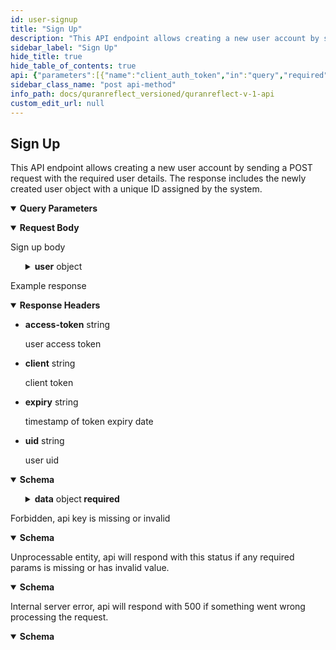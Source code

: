 ```yaml
---
id: user-signup
title: "Sign Up"
description: "This API endpoint allows creating a new user account by sending a POST request with the required user details. The response includes the newly created user object with a unique ID assigned by the system."
sidebar_label: "Sign Up"
hide_title: true
hide_table_of_contents: true
api: {"parameters":[{"name":"client_auth_token","in":"query","required":true,"schema":{"type":"string"},"description":"Client API token"}],"responses":{"200":{"description":"Example response","content":{"application/json":{"schema":{"type":"object","x-examples":{"Example 1":{"data":{"id":0,"email":"string","name":"string","username":"string","verified":true,"follow_notification":true,"comments_notification":true,"description":null,"default_lang":"string","uid":"string","provider":"string","onesignal_player_id":null,"post_as":true,"android_registration_id":"string","sign_up_type":"string","emails_disabled":true,"first_name":"string","last_name":null,"is_admin?":true,"user_avatar_url":null,"rooms_list":[{"id":"string"}],"user_type":null}}},"properties":{"data":{"type":"object","x-examples":{"Example 1":{"id":22939,"email":"user@quranreflect.com","name":"Jannah01123233","username":"jandnah032312334","verified":false,"follow_notification":false,"comments_notification":true,"description":"My bio","default_lang":"en","uid":"user@quranreflect.com","provider":"email","onesignal_player_id":null,"post_as":false,"android_registration_id":null,"sign_up_type":"web","emails_disabled":false,"first_name":"jannah01123233","last_name":null,"is_admin?":false,"user_avatar_url":null,"rooms_list":[],"user_type":null}},"title":"User","properties":{"id":{"type":"integer","description":"The Id of the user"},"email":{"type":"string","description":"The email of the user"},"name":{"type":"string","deprecated":true,"description":"Full name of user. It is deprecated, please use `first_name` and `last_name` instead."},"username":{"type":"string","description":"The username"},"verified":{"type":"boolean","description":"true if user is a verified member"},"follow_notification":{"type":"boolean"},"comments_notification":{"type":"boolean"},"description":{"description":"user bio","type":"string","nullable":true},"default_lang":{"type":"string","description":"ISO code of the language that the user prefers to read posts in."},"uid":{"type":"string","description":"User uniqe identifier"},"provider":{"type":"string","description":"User account provider."},"onesignal_player_id":{"type":"string","description":"User's OneSignal subscription Id.","nullable":true},"post_as":{"type":"boolean","description":"Whether user is allowed to post as another user."},"android_registration_id":{"type":"string","description":"The registration Id of the user's Android device. ","nullable":true},"sign_up_type":{"type":"string","enum":["OLD USER","web","QR_IOS","QR_ANDROID","QuranMemorizer","QF_AUTH"],"description":"The signup type","nullable":true},"emails_disabled":{"type":"boolean","description":"Whether the user disabled receving emails or not."},"first_name":{"type":"string","description":"The user's first name."},"last_name":{"type":"string","description":"The user's last name.","nullable":true},"is_admin?":{"type":"boolean","description":"Whether the user is an admin."},"user_avatar_url":{"type":"string","description":"The user's avatar url.","nullable":true},"rooms_list":{"type":"array","description":"List of rooms the user is a member of.","items":{"title":"Room","x-stoplight":{"id":"pvav3zx97eji2"},"type":"object","x-examples":{"Example 1":{"id":"string"}},"properties":{"id":{"type":"string","description":"The Id of the room"}},"description":"QuranReflect Room model."}},"user_type":{"type":"string","description":"The type of the user. `0` = student of knowledge.`1` = scholar.","enum":["0","1"],"nullable":true}},"description":"QuranReflect User model. "},"status":{"type":"string","default":"succes"},"message":{"type":"string","enum":["Your profile has been updated successfully.","Your account has been created successfully, Please check your email to verify it."],"description":"success response message"}},"required":["data","status","message"]},"examples":{}}},"headers":{"access-token":{"schema":{"type":"string"},"description":"user access token"},"client":{"schema":{"type":"string"},"description":"client token"},"expiry":{"schema":{"type":"string"},"description":"timestamp of token expiry date"},"uid":{"schema":{"type":"string"},"description":"user uid"}}},"403":{"description":"Forbidden, api key is missing or invalid","content":{"application/json":{"schema":{"type":"object","properties":{"success":{"type":"boolean"},"message":{"type":"string"}},"x-examples":{"Example 1":{"success":false,"message":"You don't have permission!"}}},"examples":{"Example 1":{"value":{"success":false,"message":"You don't have permission!"}}}}}},"422":{"description":"Unprocessable entity, api will respond with this status if any required params is missing or has invalid value.","content":{"application/json":{"schema":{"type":"object","x-examples":{"Example 1":{"success":false,"errors":["User not found."],"status":"error"}},"properties":{"success":{"type":"boolean","default":false},"errors":{"type":"array","description":"list of errors","items":{"type":"string"}},"status":{"type":"string","default":"error","description":"422, unprocessable entity"}}},"examples":{"Example 1":{"value":{"success":false,"errors":["string"],"status":"error"}}}}}},"500":{"description":"Internal server error, api will respond with 500 if something went wrong processing the request.","content":{"application/json":{"schema":{"type":"object","properties":{"success":{"type":"boolean","default":false},"message":{"type":"string","default":"internal server error","description":"error message"}},"required":["success","message"]}}}}},"description":"This API endpoint allows creating a new user account by sending a POST request with the required user details. The response includes the newly created user object with a unique ID assigned by the system.","operationId":"user-signup","tags":["Users"],"requestBody":{"content":{"application/json":{"schema":{"type":"object","x-examples":{"Example 1":{"user":{"name":"Amer Abbas","first_name":"Amer","last_name":"Abbas","email":"amer@quranreflect.com","username":"amerabas","follow_notification":true,"comments_notification":true,"description":"test description","default_lang":"ar","password":"123456","password_confirmation":"1234567","apns_token":"value","avatar":"value"}}},"properties":{"user":{"type":"object","properties":{"name":{"type":"string","deprecated":true,"description":"Full name of user, this is deprecated, please use `first_name` and `last_name` instead."},"first_name":{"type":"string","description":"User's first name."},"last_name":{"type":"string","description":"User's last name."},"email":{"type":"string","description":"User's email."},"username":{"type":"string","description":"Username"},"description":{"type":"string","description":"user bio"},"default_lang":{"type":"string","description":"ISO code of the language that the user prefers to read posts in"},"password":{"type":"string","description":"Account password."},"password_confirmation":{"type":"string","description":"Account password confirmation."},"avatar":{"type":"string","description":"avatar file ","format":"file"}},"required":["first_name","last_name"]}}},"examples":{"Example 1":{"value":{"user":{"name":"string","first_name":"string","last_name":"string","email":"string","username":"string","description":"string","default_lang":"string","password":"string","password_confirmation":"string","avatar":"string"}}}}}},"description":"Sign up body"},"method":"post","path":"/v1/users","servers":[{"url":"https://quranreflect.com","description":"Production"}],"securitySchemes":{"apikey":{"name":"client_auth_token","type":"apiKey","in":"query"}},"jsonRequestBodyExample":{"user":{"first_name":"string","last_name":"string","email":"string","username":"string","description":"string","default_lang":"string","password":"string","password_confirmation":"string","avatar":"string"}},"info":{"title":"QuranReflect V1 API","description":"QuranReflect V1 APIs allows your app to interact with https://quranreflect.com resources. \n\n ## Getting started \n\n Our APIs are not public and require an API key. Please contact us via email `amer@qreflect.com` to get yours. \n\n ## User-specific APIs  \n\n All user-specific APIs (For example [Creating a post](/operations/post-create)) require the following headers:  \n\n - `access-token` the user access token, this token can be changed with every request. \n\n - `token-type`  value should always be `Bearer`. \n\n - `client` the client token, this too can be changed with every request. \n\n - `expiry` unix timestamp (in seconds) to indicate when access token will expire. \n\n - `uid` user's unique identifier. \n\n - `Authorization`: complete authorization header. Sample value `Bearer eyJhY2Nlc3MtdG9rZW4iOiJ4cjBrb3g1eXdVM3JrelVMZjhVUzlBIiwidG9rZW4tdHlwZSI6IkJlYXJlciIsImNsaWVudCI6IkpQeFJCRTloVmRBbDlTX1BVdEhJN2ciLCJleHBpcnkiOiIxNzA1OTQwNTQ3IiwidWlkIjoiYW1lci5hYmJhc0BtYWlsaW5hdG9yLmNvbSJ9`. \n\n The values of `access-token`, `client`, `expiry`, and `uid` headers will be returned in the response of [User Sign in API](/operations/user-signin).","version":"1.0.0"},"postman":{"name":"Sign Up","description":{"content":"This API endpoint allows creating a new user account by sending a POST request with the required user details. The response includes the newly created user object with a unique ID assigned by the system.","type":"text/plain"},"url":{"path":["v1","users"],"host":["{{baseUrl}}"],"query":[{"disabled":false,"description":{"content":"(Required) Client API token","type":"text/plain"},"key":"client_auth_token","value":""}],"variable":[]},"header":[{"key":"Content-Type","value":"application/json"},{"key":"Accept","value":"application/json"}],"method":"POST","body":{"mode":"raw","raw":"\"\"","options":{"raw":{"language":"json"}}}}}
sidebar_class_name: "post api-method"
info_path: docs/quranreflect_versioned/quranreflect-v-1-api
custom_edit_url: null
---
```



## Sign Up



This API endpoint allows creating a new user account by sending a POST request with the required user details. The response includes the newly created user object with a unique ID assigned by the system.

<details style={{"marginBottom":"1rem"}} data-collapsed={false} open={true}><summary style={{}}><strong>Query Parameters</strong></summary><div><ul><ParamsItem className={"paramsItem"} param={{"name":"client_auth_token","in":"query","required":true,"schema":{"type":"string"},"description":"Client API token"}}></ParamsItem></ul></div></details><MimeTabs><TabItem label={"application/json"} value={"application/json-schema"}><details style={{}} data-collapsed={false} open={true}><summary style={{"textAlign":"left"}}><strong>Request Body</strong></summary><div style={{"textAlign":"left","marginLeft":"1rem"}}><div style={{"marginTop":"1rem","marginBottom":"1rem"}}>

Sign up body

</div></div><ul style={{"marginLeft":"1rem"}}><SchemaItem collapsible={true} className={"schemaItem"}><details style={{}}><summary style={{}}><strong>user</strong><span style={{"opacity":"0.6"}}> object</span></summary><div style={{"marginLeft":"1rem"}}><SchemaItem collapsible={false} name={"name"} required={false} schemaName={"string"} qualifierMessage={undefined} schema={{"type":"string","deprecated":true,"description":"Full name of user, this is deprecated, please use `first_name` and `last_name` instead."}}></SchemaItem><SchemaItem collapsible={false} name={"first_name"} required={true} schemaName={"string"} qualifierMessage={undefined} schema={{"type":"string","description":"User's first name."}}></SchemaItem><SchemaItem collapsible={false} name={"last_name"} required={true} schemaName={"string"} qualifierMessage={undefined} schema={{"type":"string","description":"User's last name."}}></SchemaItem><SchemaItem collapsible={false} name={"email"} required={false} schemaName={"string"} qualifierMessage={undefined} schema={{"type":"string","description":"User's email."}}></SchemaItem><SchemaItem collapsible={false} name={"username"} required={false} schemaName={"string"} qualifierMessage={undefined} schema={{"type":"string","description":"Username"}}></SchemaItem><SchemaItem collapsible={false} name={"description"} required={false} schemaName={"string"} qualifierMessage={undefined} schema={{"type":"string","description":"user bio"}}></SchemaItem><SchemaItem collapsible={false} name={"default_lang"} required={false} schemaName={"string"} qualifierMessage={undefined} schema={{"type":"string","description":"ISO code of the language that the user prefers to read posts in"}}></SchemaItem><SchemaItem collapsible={false} name={"password"} required={false} schemaName={"string"} qualifierMessage={undefined} schema={{"type":"string","description":"Account password."}}></SchemaItem><SchemaItem collapsible={false} name={"password_confirmation"} required={false} schemaName={"string"} qualifierMessage={undefined} schema={{"type":"string","description":"Account password confirmation."}}></SchemaItem><SchemaItem collapsible={false} name={"avatar"} required={false} schemaName={"file"} qualifierMessage={undefined} schema={{"type":"string","description":"avatar file ","format":"file"}}></SchemaItem></div></details></SchemaItem></ul></details></TabItem></MimeTabs><div><ApiTabs><TabItem label={"200"} value={"200"}><div>

Example response

</div><details style={{"textAlign":"left","marginBottom":"1rem"}} data-collaposed={true} open={false}><summary style={{}}><strong>Response Headers</strong></summary><ul style={{"marginLeft":"1rem"}}><li className={"schemaItem"}><summary style={{}}><strong>access-token</strong><span style={{"opacity":"0.6"}}> string</span></summary><div><div style={{"marginTop":".5rem","marginBottom":".5rem"}}>

user access token

</div></div></li><li className={"schemaItem"}><summary style={{}}><strong>client</strong><span style={{"opacity":"0.6"}}> string</span></summary><div><div style={{"marginTop":".5rem","marginBottom":".5rem"}}>

client token

</div></div></li><li className={"schemaItem"}><summary style={{}}><strong>expiry</strong><span style={{"opacity":"0.6"}}> string</span></summary><div><div style={{"marginTop":".5rem","marginBottom":".5rem"}}>

timestamp of token expiry date

</div></div></li><li className={"schemaItem"}><summary style={{}}><strong>uid</strong><span style={{"opacity":"0.6"}}> string</span></summary><div><div style={{"marginTop":".5rem","marginBottom":".5rem"}}>

user uid

</div></div></li></ul></details><div><MimeTabs schemaType={"response"}><TabItem label={"application/json"} value={"application/json"}><SchemaTabs><TabItem label={"Schema"} value={"Schema"}><details style={{}} data-collapsed={false} open={true}><summary style={{"textAlign":"left"}}><strong>Schema</strong></summary><div style={{"textAlign":"left","marginLeft":"1rem"}}></div><ul style={{"marginLeft":"1rem"}}><SchemaItem collapsible={true} className={"schemaItem"}><details style={{}}><summary style={{}}><strong>data</strong><span style={{"opacity":"0.6"}}> object</span><strong style={{"fontSize":"var(--ifm-code-font-size)","color":"var(--openapi-required)"}}> required</strong></summary><div style={{"marginLeft":"1rem"}}><div style={{"marginTop":".5rem","marginBottom":".5rem"}}>

QuranReflect User model. 

</div><SchemaItem collapsible={false} name={"id"} required={false} schemaName={"integer"} qualifierMessage={undefined} schema={{"type":"integer","description":"The Id of the user"}}></SchemaItem><SchemaItem collapsible={false} name={"email"} required={false} schemaName={"string"} qualifierMessage={undefined} schema={{"type":"string","description":"The email of the user"}}></SchemaItem><SchemaItem collapsible={false} name={"name"} required={false} schemaName={"string"} qualifierMessage={undefined} schema={{"type":"string","deprecated":true,"description":"Full name of user. It is deprecated, please use `first_name` and `last_name` instead."}}></SchemaItem><SchemaItem collapsible={false} name={"username"} required={false} schemaName={"string"} qualifierMessage={undefined} schema={{"type":"string","description":"The username"}}></SchemaItem><SchemaItem collapsible={false} name={"verified"} required={false} schemaName={"boolean"} qualifierMessage={undefined} schema={{"type":"boolean","description":"true if user is a verified member"}}></SchemaItem><SchemaItem collapsible={false} name={"follow_notification"} required={false} schemaName={"boolean"} qualifierMessage={undefined} schema={{"type":"boolean"}}></SchemaItem><SchemaItem collapsible={false} name={"comments_notification"} required={false} schemaName={"boolean"} qualifierMessage={undefined} schema={{"type":"boolean"}}></SchemaItem><SchemaItem collapsible={false} name={"description"} required={false} schemaName={"string"} qualifierMessage={undefined} schema={{"description":"user bio","type":"string","nullable":true}}></SchemaItem><SchemaItem collapsible={false} name={"default_lang"} required={false} schemaName={"string"} qualifierMessage={undefined} schema={{"type":"string","description":"ISO code of the language that the user prefers to read posts in."}}></SchemaItem><SchemaItem collapsible={false} name={"uid"} required={false} schemaName={"string"} qualifierMessage={undefined} schema={{"type":"string","description":"User uniqe identifier"}}></SchemaItem><SchemaItem collapsible={false} name={"provider"} required={false} schemaName={"string"} qualifierMessage={undefined} schema={{"type":"string","description":"User account provider."}}></SchemaItem><SchemaItem collapsible={false} name={"onesignal_player_id"} required={false} schemaName={"string"} qualifierMessage={undefined} schema={{"type":"string","description":"User's OneSignal subscription Id.","nullable":true}}></SchemaItem><SchemaItem collapsible={false} name={"post_as"} required={false} schemaName={"boolean"} qualifierMessage={undefined} schema={{"type":"boolean","description":"Whether user is allowed to post as another user."}}></SchemaItem><SchemaItem collapsible={false} name={"android_registration_id"} required={false} schemaName={"string"} qualifierMessage={undefined} schema={{"type":"string","description":"The registration Id of the user's Android device. ","nullable":true}}></SchemaItem><SchemaItem collapsible={false} name={"sign_up_type"} required={false} schemaName={"string"} qualifierMessage={"**Possible values:** [`OLD USER`, `web`, `QR_IOS`, `QR_ANDROID`, `QuranMemorizer`, `QF_AUTH`]"} schema={{"type":"string","enum":["OLD USER","web","QR_IOS","QR_ANDROID","QuranMemorizer","QF_AUTH"],"description":"The signup type","nullable":true}}></SchemaItem><SchemaItem collapsible={false} name={"emails_disabled"} required={false} schemaName={"boolean"} qualifierMessage={undefined} schema={{"type":"boolean","description":"Whether the user disabled receving emails or not."}}></SchemaItem><SchemaItem collapsible={false} name={"first_name"} required={false} schemaName={"string"} qualifierMessage={undefined} schema={{"type":"string","description":"The user's first name."}}></SchemaItem><SchemaItem collapsible={false} name={"last_name"} required={false} schemaName={"string"} qualifierMessage={undefined} schema={{"type":"string","description":"The user's last name.","nullable":true}}></SchemaItem><SchemaItem collapsible={false} name={"is_admin?"} required={false} schemaName={"boolean"} qualifierMessage={undefined} schema={{"type":"boolean","description":"Whether the user is an admin."}}></SchemaItem><SchemaItem collapsible={false} name={"user_avatar_url"} required={false} schemaName={"string"} qualifierMessage={undefined} schema={{"type":"string","description":"The user's avatar url.","nullable":true}}></SchemaItem><SchemaItem collapsible={true} className={"schemaItem"}><details style={{}}><summary style={{}}><strong>rooms_list</strong><span style={{"opacity":"0.6"}}> object[]</span></summary><div style={{"marginLeft":"1rem"}}><div style={{"marginTop":".5rem","marginBottom":".5rem"}}>

List of rooms the user is a member of.

</div><li><div style={{"fontSize":"var(--ifm-code-font-size)","opacity":"0.6","marginLeft":"-.5rem","paddingBottom":".5rem"}}>Array [</div></li><SchemaItem collapsible={false} name={"id"} required={false} schemaName={"string"} qualifierMessage={undefined} schema={{"type":"string","description":"The Id of the room"}}></SchemaItem><li><div style={{"fontSize":"var(--ifm-code-font-size)","opacity":"0.6","marginLeft":"-.5rem"}}>]</div></li></div></details></SchemaItem><SchemaItem collapsible={false} name={"user_type"} required={false} schemaName={"string"} qualifierMessage={"**Possible values:** [`0`, `1`]"} schema={{"type":"string","description":"The type of the user. `0` = student of knowledge.`1` = scholar.","enum":["0","1"],"nullable":true}}></SchemaItem></div></details></SchemaItem><SchemaItem collapsible={false} name={"status"} required={true} schemaName={"string"} qualifierMessage={undefined} schema={{"type":"string","default":"succes"}}></SchemaItem><SchemaItem collapsible={false} name={"message"} required={true} schemaName={"string"} qualifierMessage={"**Possible values:** [`Your profile has been updated successfully.`, `Your account has been created successfully, Please check your email to verify it.`]"} schema={{"type":"string","enum":["Your profile has been updated successfully.","Your account has been created successfully, Please check your email to verify it."],"description":"success response message"}}></SchemaItem></ul></details></TabItem><TabItem label={"Example (from schema)"} value={"Example (from schema)"}><ResponseSamples responseExample={"{\n  \"data\": {\n    \"id\": 0,\n    \"email\": \"string\",\n    \"username\": \"string\",\n    \"verified\": true,\n    \"follow_notification\": true,\n    \"comments_notification\": true,\n    \"description\": \"string\",\n    \"default_lang\": \"string\",\n    \"uid\": \"string\",\n    \"provider\": \"string\",\n    \"onesignal_player_id\": \"string\",\n    \"post_as\": true,\n    \"android_registration_id\": \"string\",\n    \"sign_up_type\": \"OLD USER\",\n    \"emails_disabled\": true,\n    \"first_name\": \"string\",\n    \"last_name\": \"string\",\n    \"is_admin?\": true,\n    \"user_avatar_url\": \"string\",\n    \"rooms_list\": [\n      {\n        \"id\": \"string\"\n      }\n    ],\n    \"user_type\": \"0\"\n  },\n  \"status\": \"succes\",\n  \"message\": \"Your profile has been updated successfully.\"\n}"} language={"json"}></ResponseSamples></TabItem></SchemaTabs></TabItem></MimeTabs></div></TabItem><TabItem label={"403"} value={"403"}><div>

Forbidden, api key is missing or invalid

</div><div><MimeTabs schemaType={"response"}><TabItem label={"application/json"} value={"application/json"}><SchemaTabs><TabItem label={"Schema"} value={"Schema"}><details style={{}} data-collapsed={false} open={true}><summary style={{"textAlign":"left"}}><strong>Schema</strong></summary><div style={{"textAlign":"left","marginLeft":"1rem"}}></div><ul style={{"marginLeft":"1rem"}}><SchemaItem collapsible={false} name={"success"} required={false} schemaName={"boolean"} qualifierMessage={undefined} schema={{"type":"boolean"}}></SchemaItem><SchemaItem collapsible={false} name={"message"} required={false} schemaName={"string"} qualifierMessage={undefined} schema={{"type":"string"}}></SchemaItem></ul></details></TabItem><TabItem label={"Example (from schema)"} value={"Example (from schema)"}><ResponseSamples responseExample={"{\n  \"success\": true,\n  \"message\": \"string\"\n}"} language={"json"}></ResponseSamples></TabItem><TabItem label={"Example 1"} value={"Example 1"}><ResponseSamples responseExample={"{\n  \"success\": false,\n  \"message\": \"You don't have permission!\"\n}"} language={"json"}></ResponseSamples></TabItem></SchemaTabs></TabItem></MimeTabs></div></TabItem><TabItem label={"422"} value={"422"}><div>

Unprocessable entity, api will respond with this status if any required params is missing or has invalid value.

</div><div><MimeTabs schemaType={"response"}><TabItem label={"application/json"} value={"application/json"}><SchemaTabs><TabItem label={"Schema"} value={"Schema"}><details style={{}} data-collapsed={false} open={true}><summary style={{"textAlign":"left"}}><strong>Schema</strong></summary><div style={{"textAlign":"left","marginLeft":"1rem"}}></div><ul style={{"marginLeft":"1rem"}}><SchemaItem collapsible={false} name={"success"} required={false} schemaName={"boolean"} qualifierMessage={undefined} schema={{"type":"boolean","default":false}}></SchemaItem><SchemaItem collapsible={false} name={"errors"} required={false} schemaName={"string[]"} qualifierMessage={undefined} schema={{"type":"array","description":"list of errors","items":{"type":"string"}}}></SchemaItem><SchemaItem collapsible={false} name={"status"} required={false} schemaName={"string"} qualifierMessage={undefined} schema={{"type":"string","default":"error","description":"422, unprocessable entity"}}></SchemaItem></ul></details></TabItem><TabItem label={"Example (from schema)"} value={"Example (from schema)"}><ResponseSamples responseExample={"{\n  \"success\": false,\n  \"errors\": [\n    \"string\"\n  ],\n  \"status\": \"error\"\n}"} language={"json"}></ResponseSamples></TabItem><TabItem label={"Example 1"} value={"Example 1"}><ResponseSamples responseExample={"{\n  \"success\": false,\n  \"errors\": [\n    \"string\"\n  ],\n  \"status\": \"error\"\n}"} language={"json"}></ResponseSamples></TabItem></SchemaTabs></TabItem></MimeTabs></div></TabItem><TabItem label={"500"} value={"500"}><div>

Internal server error, api will respond with 500 if something went wrong processing the request.

</div><div><MimeTabs schemaType={"response"}><TabItem label={"application/json"} value={"application/json"}><SchemaTabs><TabItem label={"Schema"} value={"Schema"}><details style={{}} data-collapsed={false} open={true}><summary style={{"textAlign":"left"}}><strong>Schema</strong></summary><div style={{"textAlign":"left","marginLeft":"1rem"}}></div><ul style={{"marginLeft":"1rem"}}><SchemaItem collapsible={false} name={"success"} required={true} schemaName={"boolean"} qualifierMessage={undefined} schema={{"type":"boolean","default":false}}></SchemaItem><SchemaItem collapsible={false} name={"message"} required={true} schemaName={"string"} qualifierMessage={undefined} schema={{"type":"string","default":"internal server error","description":"error message"}}></SchemaItem></ul></details></TabItem><TabItem label={"Example (from schema)"} value={"Example (from schema)"}><ResponseSamples responseExample={"{\n  \"success\": false,\n  \"message\": \"internal server error\"\n}"} language={"json"}></ResponseSamples></TabItem></SchemaTabs></TabItem></MimeTabs></div></TabItem></ApiTabs></div>
      